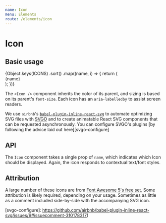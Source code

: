 ---
name: Icon
menu: Elements
route: /elements/icon
---


# Icon

## Basic usage

<Playground>
  <div
    style={{
      display: 'flex',
      flexWrap: 'wrap',
      alignItems: 'center',
      justifyContent: 'center',
      color: 'white',
    }}
  >
    {Object.keys(ICONS)
      .sort()
      .map((name, i) => {
        return (
          <React.Fragment key={i}>
            <div
              style={{
                display: 'flex',
                flexDirection: 'column',
                flexBasis: '150px',
                margin: '2px',
                backgroundColor: 'rgb(11, 95, 255)',
                borderRadius: '4px',
                padding: '8px',
                alignItems: 'center',
              }}
            >
              <Icon name={name} />
              <div style={{ fontSize: '12px', wordWrap: 'break-word' }}>
                {name}
              </div>
            </div>
          </React.Fragment>
        );
      })}
  </div>
</Playground>

The `<Icon />` component inherits the color of its parent, and sizing is based
on its parent's `font-size`. Each icon has an `aria-labelledby` to assist screen
readers.

We use `airbnb`'s [`babel-plugin-inline-react-svg`][airbnb] to automate
optimizing SVG files with [SVGO][svgo] and to create animatable React SVG
components that can be requested asynchronously. You can configure SVGO's
plugins [by following the advice laid out here][svgo-configure]

## API

<Props of={Icon} />

The `Icon` component takes a single prop of `name`, which indicates which Icon
should be displayed. Again, the icon responds to contextual text/font styles.

## Attribution

A large number of these icons are from [Font Awesome 5's free set.][fa-license]
Some attribution is likely required, depending on your usage. Sometimes as
little as a comment included side-by-side with the accompanying SVG icon.

<!--
  Links
-->

<!-- prettier-ignore-start -->
[fa-license]: https://fontawesome.com/license
[airbnb]: https://github.com/airbnb/babel-plugin-inline-react-svg
[svgo]: https://github.com/svg/svgo/
[svgo-configure]: https://github.com/airbnb/babel-plugin-inline-react-svg/issues/9#issuecomment-310178317)
<!-- prettier-ignore-end -->
